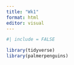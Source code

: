 ```yaml
---
title: "Wk1"
format: html
editor: visual
---
```



```r
#| include = FALSE

library(tidyverse)
library(palmerpenguins)
```
